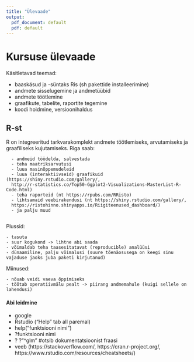 ```yaml
---
title: "Ülevaade"
output:
  pdf_document: default
  pdf: default
---
```

# Kursuse ülevaade

Käsitletavad teemad:

   - baaskäsud ja -süntaks Ris (sh pakettide installeerimine)
   - andmete sisselugemine ja andmetüübid
   - andmete töötlemine
   - graafikute, tabelite, raportite tegemine
   - koodi hoidmine, versioonihaldus
 

## R-st

R on integreeritud tarkvarakomplekt andmete töötlemiseks, arvutamiseks ja graafiliseks kujutamiseks.
Riga saab:

      - andmeid töödelda, salvestada
      - teha maatriksarvutusi
      - luua masinõppemudeleid
      - luua (interaktiivseid) graafikuid (https://shiny.rstudio.com/gallery/,
      http://r-statistics.co/Top50-Ggplot2-Visualizations-MasterList-R-Code.html)
      - teha raporteid (nt https://rpubs.com/RRisto)
      - lihtsamaid veebirakendusi (nt https://shiny.rstudio.com/gallery/,
      https://ristohinno.shinyapps.io/Riigiteenused_dashboard/)
      - ja palju muud
      
Plussid:

    - tasuta
    - suur kogukond -> lihtne abi saada
    - võimaldab teha taasesitatavat (reproducible) analüüsi 
    - dünaamiline, palju võimalusi (suure tõenäosusega on keegi sinu vajaduse jaoks juba paketi kirjutanud)
    
Miinused:

    - nõuab veidi vaeva õppimiseks
    - töötab operatiivmälu pealt -> piirang andmemahule (kuigi sellele on lahendusi)
    

#### Abi leidmine

 - google
 - Rstudio ("Help" tab all paremal)
 - help("funktsiooni nimi")
 - ?funktsiooni nimi
 - \? ?"^glm" #otsib dokumentatsioonist fraasi 
 - veeb (https://stackoverflow.com/, https://cran.r-project.org/, https://www.rstudio.com/resources/cheatsheets/)
    